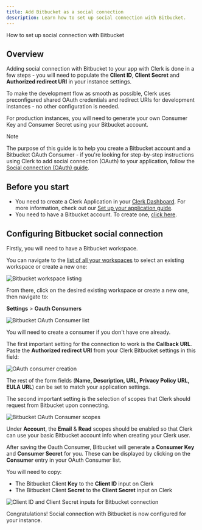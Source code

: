 ```yaml
---
title: Add Bitbucket as a social connection
description: Learn how to set up social connection with Bitbucket.
---
```


How to set up social connection with Bitbucket

## Overview

Adding social connection with Bitbucket to your app with Clerk is done in a few steps - you will need to populate the **Client ID**, **Client Secret** and **Authorized redirect URI** in your instance settings.

To make the development flow as smooth as possible, Clerk uses  preconfigured shared OAuth credentials and redirect URIs for development instances - no other configuration is needed.

For production instances, you will need to generate your own Consumer Key and Consumer Secret using your Bitbucket account.

> [!NOTE]
> The purpose of this guide is to help you create a Bitbucket account and a Bitbucket OAuth Consumer - if you're looking for step-by-step instructions using Clerk to add social connection (OAuth) to your  application, follow the [Social connection (OAuth) guide](/docs/authentication/social-connections/oauth).

## Before you start

- You need to create a Clerk Application in your [Clerk Dashboard](https://dashboard.clerk.com/). For more information, check out our [Set up your application guide](/docs/quickstarts/setup-clerk).
- You need to have a Bitbucket account. To create one, [click here](https://bitbucket.org/account/signup).

## Configuring Bitbucket social connection

Firstly, you will need to have a Bitbucket workspace.

You can navigate to the [list of all your workspaces](https://bitbucket.org/account/workspaces/) to select an existing workspace or create a new one:

![Bitbucket workspace listing](/docs/images/authentication-providers/bitbucket/005f4b20222a0641a443f750e24d26fd088324db-3360x1896.png)

From there, click on the desired existing workspace or create a new one, then navigate to:

**Settings** > **Oauth Consumers**

![Bitbucket OAuth Consumer list](/docs/images/authentication-providers/bitbucket/b072d3a9f269a46468e651646d08522aa253fdaf-3360x1782.png)

You will need to create a consumer if you don't have one already.

The first important setting for the connection to work is the **Callback URL**. Paste the **Authorized redirect URI** from your Clerk Bitbucket settings in this field:

![OAuth consumer creation](/docs/images/authentication-providers/bitbucket/3c3f5f49188f740839a9e0f348ffe4d34a5300c3-3360x1782.png)

The rest of the form fields (**Name, Description, URL, Privacy Policy URL,  EULA URL**) can be set to match your application settings.

The second important setting is the selection of scopes that Clerk should request from Bitbucket upon connecting.

![Bitbucket OAuth Consumer scopes](/docs/images/authentication-providers/bitbucket/65aee792cbde8564897d5f1110caf090789bf532-1304x942.png)

Under **Account**, the **Email** & **Read** scopes should be enabled so that Clerk can use your basic Bitbucket account info when creating your Clerk user.

After saving the Oauth Consumer, Bitbucket will generate a **Consumer Key** and **Consumer Secret** for you. These can be displayed by clicking on the **Consumer** entry in your OAuth Consumer list.

You will need to copy:

- The Bitbucket Client **Key** to the **Client ID** input on Clerk
- The Bitbucket Client **Secret** to the **Client Secret** input on Clerk

![Client ID and Client Secret inputs for Bitbucket connection](/docs/images/authentication-providers/bitbucket/c29fd970821d0746e7637f69bf8f411695638834-1220x784.png)

Congratulations! Social connection with Bitbucket is now configured for your instance.
